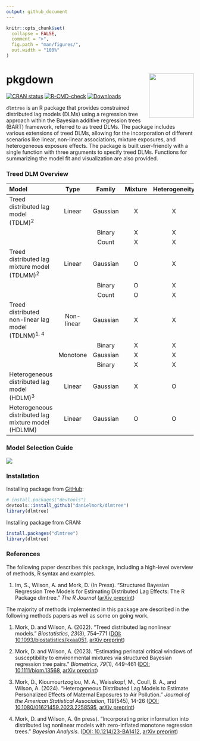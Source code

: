 ```yaml
---
output: github_document
---
```


<!-- README.md is generated from README.Rmd. Please edit that file -->

```r
knitr::opts_chunk$set(
  collapse = FALSE,
  comment = ">",
  fig.path = "man/figures/",
  out.width = "100%"
)
```
# pkgdown <img src="man/figures/logo.png" align="right" alt="" width="120" />

<!-- badges: start -->
[![CRAN status](https://www.r-pkg.org/badges/version/dlmtree)](https://CRAN.R-project.org/package=dlmtree)
[![R-CMD-check](https://github.com/danielmork/dlmtree/actions/workflows/R-CMD-check.yaml/badge.svg)](https://github.com/danielmork/dlmtree/actions/workflows/R-CMD-check.yaml)
[![Downloads](https://cranlogs.r-pkg.org/badges/grand-total/dlmtree)](https://CRAN.R-project.org/package=dlmtree)
<!-- badges: end -->

`dlmtree` is an R package that provides constrained distributed lag models (DLMs) using a regression tree approach within the Bayesian additive regression trees (BART) framework, referred to as treed DLMs. The package includes various extensions of treed DLMs, allowing for the incorporation of different scenarios like linear, non-linear associations, mixture exposures, and heterogeneous exposure effects. The package is built user-friendly with a single function \texttt{dlmtree} with three arguments to specify treed DLMs. Functions for summarizing the model fit and visualization are also provided.



### Treed DLM Overview

| Model                                                      | Type          |  Family    | Mixture   | Heterogeneity  |
|:-----------------------------------------------------------|:-------------:|:----------:|:---------:|:--------------:|
| Treed distributed lag model (TDLM)<sup>2</sup>             | Linear        |  Gaussian  | X         | X              |
|                                                            |               |  Binary    | X         | X              |
|                                                            |               |  Count     | X         | X              |
| Treed distributed lag mixture model (TDLMM)<sup>2</sup>    | Linear        |  Gaussian  | O         | X              |
|                                                            |               |  Binary    | O         | X              |
|                                                            |               |  Count     | O         | X              |
| Treed distributed non-linear lag model (TDLNM)<sup>1, 4</sup> | Non-linear    |  Gaussian  | X         | X              |
|                                                            |               |  Binary    | X         | X              |
|                                                            | Monotone      |  Gaussian  | X         | X              |
|                                                            |               |  Binary    | X         | X              |
| Heterogeneous distributed lag model (HDLM)<sup>3</sup>     | Linear        |  Gaussian  | X         | O              |
| Heterogeneous distributed lag mixture model (HDLMM)        | Linear        |  Gaussian  | O         | O              |


### Model Selection Guide
![](man/figures/decisiontree.png)

### Installation

Installing package from [GitHub](https://github.com/):

``` r
# install.packages("devtools")
devtools::install_github("danielmork/dlmtree")
library(dlmtree)
```

Installing package from CRAN:

``` r
install.packages("dlmtree")
library(dlmtree)
```

### References

The following paper describes this package, including a high-level overview of methods, R syntax and examples.

1. Im, S., Wilson, A. and Mork, D. (In Press). “Structured Bayesian Regression Tree Models for Estimating Distributed Lag Effects: The R Package dlmtree.”
  _The R Journal_ ([arXiv preprint](https://arxiv.org/abs/2504.18452))

The majority of methods implemented in this package are described in the following methods papers as well as some on going work.

1. Mork, D. and Wilson, A. (2022). “Treed distributed lag nonlinear models.”
  _Biostatistics_, *23*(3), 754–771 ([DOI: 10.1093/biostatistics/kxaa051](https://doi.org/10.1093/biostatistics/kxaa051),
[arXiv preprint](https://arxiv.org/abs/2010.06147))

2. Mork, D. and Wilson, A. (2023). “Estimating perinatal critical windows of susceptibility to environmental mixtures via structured Bayesian regression tree pairs.”
  _Biometrics_, *79*(1), 449-461 ([DOI: 10.1111/biom.13568](https://doi.org/10.1111/biom.13568),
[arXiv preprint](https://arxiv.org/abs/2102.09071))

3. Mork, D., Kioumourtzoglou, M. A., Weisskopf, M., Coull, B. A., and Wilson, A.  (2024). “Heterogeneous Distributed Lag Models to Estimate Personalized Effects of Maternal Exposures to Air Pollution.”
  _Journal of the American Statistical Association_, *119*(545), 14-26 ([DOI: 10.1080/01621459.2023.2258595](https://doi.org/10.1080/01621459.2023.2258595),
[arXiv preprint](https://arxiv.org/abs/2109.13763))

4. Mork, D. and Wilson, A. (In press). “Incorporating prior information into distributed lag nonlinear models with zero-inflated monotone regression trees.”
  _Bayesian Analysis_. ([DOI: 10.1214/23-BA1412](https://doi.org/10.1214/23-BA1412),
[arXiv preprint](https://arxiv.org/abs/2301.12937))
